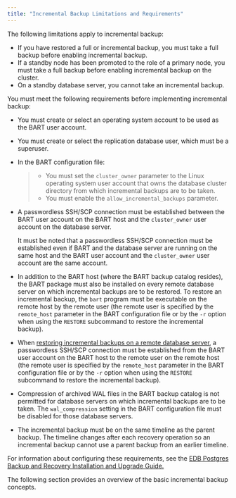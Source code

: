 ```yaml
---
title: "Incremental Backup Limitations and Requirements"
---
```


<div id="incremental_backup_limitations_and_requirements" class="registered_link"></div>

The following limitations apply to incremental backup:

-   If you have restored a full or incremental backup, you must take a full backup before enabling incremental backup.
-   If a standby node has been promoted to the role of a primary node, you must take a full backup before enabling incremental backup on the cluster.
-   On a standby database server, you cannot take an incremental backup.

You must meet the following requirements before implementing incremental backup:

-   You must create or select an operating system account to be used as the BART user account.

-   You must create or select the replication database user, which must be a superuser.

-   In the BART configuration file:

    > -   You must set the `cluster_owner` parameter to the Linux operating system user account that owns the database cluster directory from which incremental backups are to be taken.
    > -   You must enable the `allow_incremental_backups` parameter.

-   A passwordless SSH/SCP connection must be established between the BART user account on the BART host and the `cluster_owner` user account on the database server.

    It must be noted that a passwordless SSH/SCP connection must be established even if BART and the database server are running on the same host and the BART user account and the `cluster_owner` user account are the same account.

-   In addition to the BART host (where the BART backup catalog resides), the BART package must also be installed on every remote database server on which incremental backups are to be restored. To restore an incremental backup, the `bart` program must be executable on the remote host by the remote user (the remote user is specified by the `remote_host` parameter in the BART configuration file or by the `-r` option when using the `RESTORE` subcommand to restore the incremental backup).

-   When [restoring incremental backups on a remote database server](../05_restoring_an_incremental_backup/#restoring-an-incremental-backup-on-a-remote-host), a passwordless SSH/SCP connection must be established from the BART user account on the BART host to the remote user on the remote host (the remote user is specified by the `remote_host` parameter in the BART configuration file or by the `-r` option when using the `RESTORE` subcommand to restore the incremental backup).

-   Compression of archived WAL files in the BART backup catalog is not permitted for database servers on which incremental backups are to be taken. The `wal_compression` setting in the BART configuration file must be disabled for those database servers.

-   The incremental backup must be on the same timeline as the parent backup. The timeline changes after each recovery operation so an incremental backup cannot use a parent backup from an earlier timeline.

For information about configuring these requirements, see the [EDB Postgres Backup and Recovery Installation and Upgrade Guide.](https://www.enterprisedb.com/edb-docs/)

The following section provides an overview of the basic incremental backup concepts.
